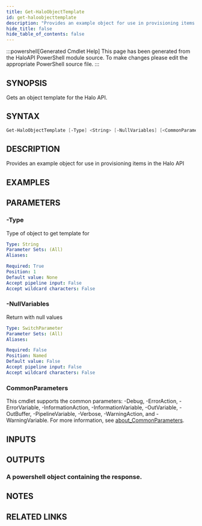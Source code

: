 ```yaml
---
title: Get-HaloObjectTemplate
id: get-haloobjecttemplate
description: "Provides an example object for use in provisioning items in the Halo API"
hide_title: false
hide_table_of_contents: false
---
```


:::powershell[Generated Cmdlet Help]
This page has been generated from the HaloAPI PowerShell module source. To make changes please edit the appropriate PowerShell source file.
:::

## SYNOPSIS

Gets an object template for the Halo API.

## SYNTAX

```powershell
Get-HaloObjectTemplate [-Type] <String> [-NullVariables] [<CommonParameters>]
```

## DESCRIPTION

Provides an example object for use in provisioning items in the Halo API

## EXAMPLES

## PARAMETERS

### -Type

Type of object to get template for

```yaml
Type: String
Parameter Sets: (All)
Aliases:

Required: True
Position: 1
Default value: None
Accept pipeline input: False
Accept wildcard characters: False
```

### -NullVariables

Return with null values

```yaml
Type: SwitchParameter
Parameter Sets: (All)
Aliases:

Required: False
Position: Named
Default value: False
Accept pipeline input: False
Accept wildcard characters: False
```

### CommonParameters

This cmdlet supports the common parameters: -Debug, -ErrorAction, -ErrorVariable, -InformationAction, -InformationVariable, -OutVariable, -OutBuffer, -PipelineVariable, -Verbose, -WarningAction, and -WarningVariable. For more information, see [about_CommonParameters](http://go.microsoft.com/fwlink/?LinkID=113216).

## INPUTS


## OUTPUTS

### A powershell object containing the response.

## NOTES

## RELATED LINKS
